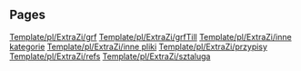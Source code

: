 
== Pages ==
[[Template/pl/ExtraZi/grf]]
[[Template/pl/ExtraZi/grfTill]]
[[Template/pl/ExtraZi/inne kategorie]]
[[Template/pl/ExtraZi/inne pliki]]
[[Template/pl/ExtraZi/przypisy]]
[[Template/pl/ExtraZi/refs]]
[[Template/pl/ExtraZi/sztaluga]]
